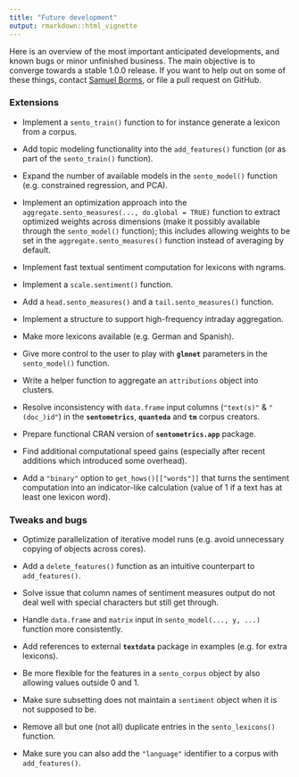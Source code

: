 ```yaml
---
title: "Future development"
output: rmarkdown::html_vignette
---
```


Here is an overview of the most important anticipated developments, and known bugs or minor unfinished business. The main objective is to converge towards a stable 1.0.0 release. If you want to help out on some of these things, contact [Samuel Borms](mailto:borms_sam@hotmail.com), or file a pull request on GitHub.

### Extensions

- Implement a `sento_train()` function to for instance generate a lexicon from a corpus.

- Add topic modeling functionality into the `add_features()` function (or as part of the `sento_train()` function).

- Expand the number of available models in the `sento_model()` function (e.g. constrained regression, and PCA).

- Implement an optimization approach into the `aggregate.sento_measures(..., do.global = TRUE)` function to extract optimized weights across dimensions (make it possibly available through the `sento_model()` function); this includes allowing weights to be set in the `aggregate.sento_measures()` function instead of averaging by default.

- Implement fast textual sentiment computation for lexicons with ngrams.

- Implement a `scale.sentiment()` function.

- Add a `head.sento_measures()` and a `tail.sento_measures()` function.

- Implement a structure to support high-frequency intraday aggregation.

- Make more lexicons available (e.g. German and Spanish).

- Give more control to the user to play with **`glmnet`** parameters in the `sento_model()` function.

- Write a helper function to aggregate an `attributions` object into clusters.

- Resolve inconsistency with `data.frame` input columns (`"text(s)"` & `"(doc_)id"`) in the **`sentometrics`**, **`quanteda`** and **`tm`** corpus creators.

- Prepare functional CRAN version of **`sentometrics.app`** package.

- Find additional computational speed gains (especially after recent additions which introduced some overhead).

- Add a `"binary"` option to `get_hows()[["words"]]` that turns the sentiment computation into an indicator-like calculation (value of 1 if a text has at least one lexicon word).

### Tweaks and bugs

- Optimize parallelization of iterative model runs (e.g. avoid unnecessary copying of objects across cores).

- Add a `delete_features()` function as an intuitive counterpart to `add_features()`.

- Solve issue that column names of sentiment measures output do not deal well with special characters but still get through.

- Handle `data.frame` and `matrix` input in `sento_model(..., y, ...)` function more consistently.

- Add references to external **`textdata`** package in examples (e.g. for extra lexicons).

- Be more flexible for the features in a `sento_corpus` object by also allowing values outside 0 and 1.

- Make sure subsetting does not maintain a `sentiment` object when it is not supposed to be.

- Remove all but one (not all) duplicate entries in the `sento_lexicons()` function.

- Make sure you can also add the `"language"` identifier to a corpus with `add_features()`.

